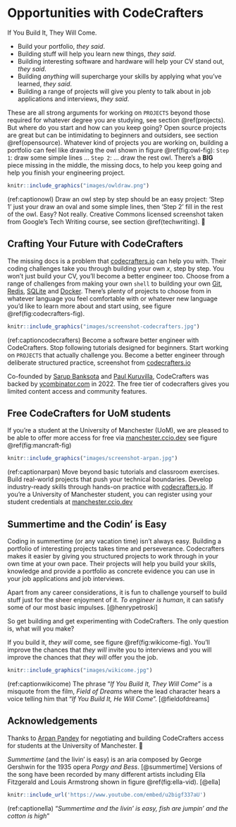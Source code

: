 # Opportunities with CodeCrafters {#crafting}

If You Build It, They Will Come.

* Build your portfolio, _they said_. 
* Building stuff will help you learn new things, _they said_. 
* Building interesting software and hardware will help your CV stand out, _they said_. 
* Building *anything* will supercharge your skills by applying what you've learned, _they said_. 
* Building a range of projects will give you plenty to talk about in job applications and interviews, _they said_.

These are all strong arguments for working on `PROJECTS` beyond those required for whatever degree you are studying, see section \@ref(projects). But where do you start and how can you keep going? Open source projects are great but can be intimidating to beginners and outsiders, see section \@ref(opensource). Whatever kind of projects you are working on, building a portfolio can feel like drawing the owl shown in figure \@ref(fig:owl-fig): `Step 1`: draw some simple lines ...  `Step 2`: ... draw the rest owl. There's a **BIG** piece missing in the middle, the missing docs, to help you keep going and help you finish your engineering project. 

```r
knitr::include_graphics("images/owldraw.png")
```

(ref:captionowl) Draw an owl step by step should be an easy project: 'Step 1' just your draw an oval and some simple lines, then 'Step 2' fill in the rest of the owl. Easy? Not really. Creative Commons licensed screenshot taken from Google's Tech Writing course, see section \@ref(techwriting). 🦉

## Crafting Your Future with CodeCrafters {#codecrafters}

The missing docs is a problem that [codecrafters.io](https://codecrafters.io) can help you with. Their coding challenges take you through building your own $x$, step by step. You won't just build your CV, you'll become a better engineer too. Choose from a range of challenges from making your own `shell` to building your own [Git](https://en.wikipedia.org/wiki/Git), [Redis](https://en.wikipedia.org/wiki/Redis), [SQLite](https://en.wikipedia.org/wiki/SQLite) and [Docker](https://en.wikipedia.org/wiki/Docker_(software)). There's plenty of projects to choose from in whatever language you feel comfortable with or whatever new language you'd like to learn more about and start using, see figure \@ref(fig:codecrafters-fig).

```r
knitr::include_graphics("images/screenshot-codecrafters.jpg")
```

(ref:captioncodecrafters) Become a software better engineer with CodeCrafters. Stop following tutorials designed for beginners. Start working on `PROJECTS` that actually challenge you. Become a better engineer through deliberate structured practice, screenshot from [codecrafters.io](https://codecrafters.io/)

Co-founded by [Sarup Banksota](https://www.linkedin.com/in/sarupbanskota/) and [Paul Kuruvilla](https://www.linkedin.com/in/rohitpaulk/), CodeCrafters was backed by [ycombinator.com](https://www.ycombinator.com/) in 2022. The free tier of codecrafters gives you limited content access and community features. 

## Free CodeCrafters for UoM students  {#freecode}

If you're a student at the University of Manchester (UoM), we are pleased to be able to offer more access for free via [manchester.ccio.dev](https://manchester.ccio.dev/) see figure \@ref(fig:mancraft-fig)

```r
knitr::include_graphics("images/screenshot-arpan.jpg")
```

(ref:captionarpan) Move beyond basic tutorials and classroom exercises. Build real-world projects that push your technical boundaries. Develop industry-ready skills through hands-on practice with [codecrafters.io](https://codecrafters.io/). If you're a University of Manchester student, you can register using your student credentials at [manchester.ccio.dev](https://manchester.ccio.dev/)

## Summertime and the Codin' is Easy {#summertime}

Coding in summertime (or any vacation time) isn't always easy. Building a portfolio of interesting projects takes time and perseverance. Codecrafters makes it easier by giving you structured projects to work through in your own time at your own pace. Their projects will help you build your skills, knowledge and provide a portfolio as concrete evidence you can use in your job applications and job interviews.

Apart from any career considerations, it is fun to challenge yourself to build stuff just for the sheer enjoyment of it. _To engineer is human_, it can satisfy some of our most basic impulses. [@henrypetroski]

So get building and get experimenting with CodeCrafters. The only question is, what will you make? 

If you build it, _they will_ come, see figure \@ref(fig:wikicome-fig). You'll improve the chances that _they will_ invite you to interviews and you will improve the chances that _they will_ offer you the job.

```r
knitr::include_graphics("images/wikicome.jpg")
```

(ref:captionwikicome) The phrase “_If You Build It, They Will Come_” is a misquote from the film, _Field of Dreams_ where the lead character hears a voice telling him that “_If You Build It, He Will Come_”. [@fieldofdreams]

## Acknowledgements {#ackcraft}

Thanks to [Arpan Pandey](https://github.com/Arpan-206) for negotiating and building CodeCrafters access for students at the University of Manchester. 🙏

_Summertime_ (and the livin' is easy) is an aria composed by George Gershwin for the 1935 opera _Porgy and Bess_. [@summertime] Versions of the song have been recorded by many different artists including Ella Fitzgerald and Louis Armstrong shown in figure \@ref(fig:ella-vid). [@ella]

```r
knitr::include_url('https://www.youtube.com/embed/u2bigf337aU')
```


(ref:captionella) “_Summertime and the livin' is easy, fish are jumpin' and the cotton is high_” 